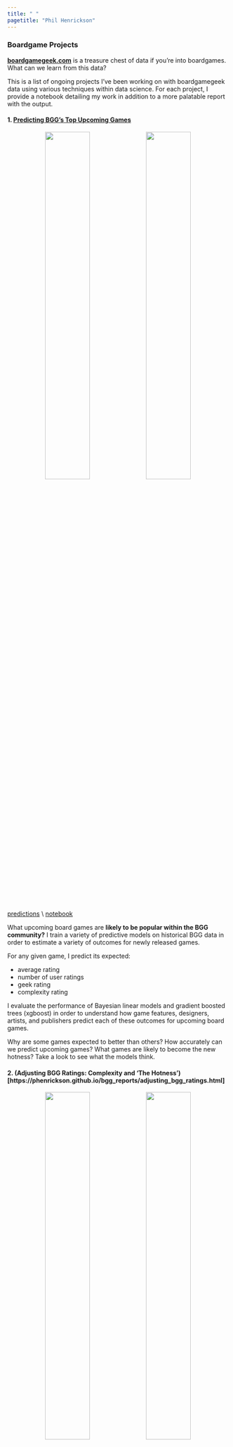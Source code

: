 ```yaml
---
title: " "
pagetitle: "Phil Henrickson"
---
```


<link rel="stylesheet" href="styles.css" type="text/css">
<link rel="stylesheet" href="academicicons/css/academicons.min.css"/>

### Boardgame Projects{-}

[**boardgamegeek.com**](https://boardgamegeek.com) is a treasure chest of data if you're into boardgames. What can we learn from this data? 

This is a list of ongoing projects I've been working on with boardgamegeek data using various techniques within data science. For each project, I provide a notebook detailing my work in addition to a more palatable report with the output.

#### 1. [**Predicting BGG's Top Upcoming Games**](https://phenrickson.github.io/bgg_reports/predicting_bgg_outcomes.html)

<center>

![](/Users/Phil/Documents/projects/bgg_reports/images/predicting_games.png){width=45%} ![](/Users/Phil/Documents/projects/bgg_reports/images/outcome_coefs.png){width=45%}

</center>

[predictions]() \\ [notebook](https://phenrickson.github.io/bgg_reports/predicting_bgg_outcomes.html) 

What upcoming board games are **likely to be popular within the BGG community?** I train a variety of predictive models on historical BGG data in order to estimate a variety of outcomes for newly released games. 

For any given game, I predict its expected:

* average rating
* number of user ratings
* geek rating
* complexity rating

I evaluate the performance of Bayesian linear models and gradient boosted trees (xgboost) in order to understand how game features, designers, artists, and publishers predict each of these outcomes for upcoming board games. 

Why are some games expected to better than others? How accurately can we predict upcoming games? What games are likely to become the new hotness? Take a look to see what the models think.

#### 2. (**Adjusting BGG Ratings: Complexity and 'The Hotness'**)[https://phenrickson.github.io/bgg_reports/adjusting_bgg_ratings.html]

<center>

![](/Users/Phil/Documents/projects/bgg_reports/images/averages_and_usersrated.png){width=45%} ![](/Users/Phil/Documents/projects/bgg_reports/images/hotness_adjusted.png){width=45%}

</center>

[notebook](https://phenrickson.github.io/bgg_reports/adjusting_bgg_ratings.html) \\ [data]()

BGG's geek ratings are well known and pretty well respected by boardgamers But they have a few **issues** that are addressing.

1. If you're **a normal person**, the top rated games on BGG might just be enough to drive you out of the hobby - **the "best" games tend to have a lot of rules**. If you're the sort of person who really just wants to learn something simple and doesn't want to sit through a lecture before playing a game, you should check out this list of **Complexity-Adjusted Ratings**. These ratings can help us figure out which games get the most bang for your complexity buck. I am not the first to develop the method for computing these ratings, which is a very simple statistical model, but I do use that method to keep a list of up-to-date complexity ratings based on my latest pull of games from BGG.

2. **The BGG top 100 skews not only towards complex games, but towards recently published complex games**. Games released in the last 5 years dominate the list, while evergreen classics like Carcassone and Pandemic fall well outside the top 100. This has to do with how the ratings are constructed and that it has not changed over time. I examine what sort of ratings we get if we amend the geek rating formula, and I find it produce a list of top games that is less skewed towards 'the hotness'.



#### 3. **Predicting Reviewer Collections, or How to Create an Artificial Shut Up and Sit Down**

[methodology]() \\ [predictions]()

#### 4. **Finding Boardgame "Neighbors"**

[notebook]() \\ [dashboard]()




